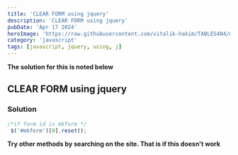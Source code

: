---
title: 'CLEAR FORM using jquery'
description: 'CLEAR FORM using jquery'
pubDate: 'Apr 17 2024'
heroImage: 'https://raw.githubusercontent.com/vitalik-hakim/TABLES404/main/error_b/JavaScript.png'
category: 'javascript'
tags: [javascript, jquery, using, j]
---

**The solution for this is noted below**

## CLEAR FORM using jquery

### Solution

```javascript
/*if form id is mkform */
 $('#mkform')[0].reset();
```
**Try other methods by searching on the site. That is if this doesn't work**
